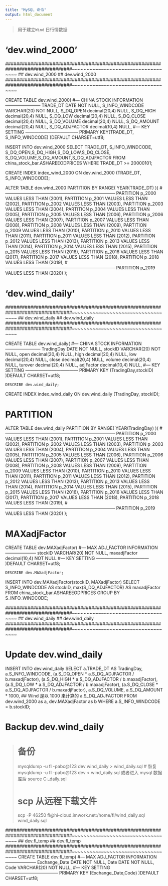 ```yaml
---
title: "MySQL 命令"
output: html_document
---
```


> 用于建立`Wind` 日行情数据


# 'dev.wind_2000'

################################################################################~~~~~~~~~~~~~~~~~~~~~~~~~~~~~~~~~~~
## dev.wind_2000                                                              ## dev.wind_2000
################################################################################~~~~~~~~~~~~~~~~~~~~~~~~~~~~~~~~~~~

CREATE TABLE dev.wind_2000(
    #--- CHINA STOCK INFORMATION ------------------------
    TRADE_DT            DATE           NOT NULL,
    S_INFO_WINDCODE     VARCHAR(20)    NOT NULL,
    S_DQ_OPEN           decimal(20,4)  NULL,
    S_DQ_HIGH           decimal(20,4)  NULL,
    S_DQ_LOW            decimal(20,4)  NULL,
    S_DQ_CLOSE          decimal(20,4)  NULL,
    S_DQ_VOLUME         decimal(20,4)  NULL,
    S_DQ_AMOUNT         decimal(20,4)  NULL,
    S_DQ_ADJFACTOR      decimal(10,4)  NULL,
    #--- KEY SETTING ------------------------------------
    PRIMARY KEY(TRADE_DT, S_INFO_WINDCODE)
    )DEFAULT CHARSET=utf8;

INSERT INTO dev.wind_2000
  SELECT TRADE_DT, S_INFO_WINDCODE,
         S_DQ_OPEN,S_DQ_HIGH,S_DQ_LOW,S_DQ_CLOSE,
         S_DQ_VOLUME,S_DQ_AMOUNT,S_DQ_ADJFACTOR
  FROM china_stock_bar.ASHAREEODPRICES
  WHERE TRADE_DT >= 20000101; 

CREATE INDEX index_wind_2000
  ON dev.wind_2000 
  (TRADE_DT, S_INFO_WINDCODE); 

ALTER TABLE dev.wind_2000
    PARTITION BY RANGE( YEAR(TRADE_DT) )(
    #---------------------------------------------------------------------------
    PARTITION p_2000 VALUES LESS THAN (2001),
    PARTITION p_2001 VALUES LESS THAN (2002),
    PARTITION p_2002 VALUES LESS THAN (2003),
    PARTITION p_2003 VALUES LESS THAN (2004),
    PARTITION p_2004 VALUES LESS THAN (2005),
    PARTITION p_2005 VALUES LESS THAN (2006),
    PARTITION p_2006 VALUES LESS THAN (2007),
    PARTITION p_2007 VALUES LESS THAN (2008),
    PARTITION p_2008 VALUES LESS THAN (2009),
    PARTITION p_2009 VALUES LESS THAN (2010),
    PARTITION p_2010 VALUES LESS THAN (2011),
    PARTITION p_2011 VALUES LESS THAN (2012),
    PARTITION p_2012 VALUES LESS THAN (2013),
    PARTITION p_2013 VALUES LESS THAN (2014),
    PARTITION p_2014 VALUES LESS THAN (2015),
    PARTITION p_2015 VALUES LESS THAN (2016),
    PARTITION p_2016 VALUES LESS THAN (2017),
    PARTITION p_2017 VALUES LESS THAN (2018),
    PARTITION p_2018 VALUES LESS THAN (2019),
    #---------------------------------------------------------------------------
    PARTITION p_2019 VALUES LESS THAN (2020)
    );


# 'dev.wind_daily'

################################################################################~~~~~~~~~~~~~~~~~~~~~~~~~~~~~~~~~~~
## dev.wind_daily                                                             ## dev.wind_daily
################################################################################~~~~~~~~~~~~~~~~~~~~~~~~~~~~~~~~~~~

CREATE TABLE dev.wind_daily(
    #--- CHINA STOCK INFORMATION ------------------------
    TradingDay     DATE           NOT NULL,
    stockID        VARCHAR(20)    NOT NULL,
    open           decimal(20,4)  NULL,
    high           decimal(20,4)  NULL,
    low            decimal(20,4)  NULL,
    close          decimal(20,4)  NULL,
    volume         decimal(20,4)  NULL,
    turover        decimal(20,4)  NULL,
    adjFactor      decimal(10,4)  NULL,
    #--- KEY SETTING ------------------------------------
    PRIMARY KEY (TradingDay,stockID)
    )DEFAULT CHARSET=utf8;
    
    DESCRIBE dev.wind_daily;

CREATE INDEX index_wind_daily
  ON dev.wind_daily 
  (TradingDay, stockID); 

# PARTITION

ALTER TABLE dev.wind_daily
    PARTITION BY RANGE( YEAR(TradingDay) )(
    #---------------------------------------------------------------------------
    PARTITION p_2000 VALUES LESS THAN (2001),
    PARTITION p_2001 VALUES LESS THAN (2002),
    PARTITION p_2002 VALUES LESS THAN (2003),
    PARTITION p_2003 VALUES LESS THAN (2004),
    PARTITION p_2004 VALUES LESS THAN (2005),
    PARTITION p_2005 VALUES LESS THAN (2006),
    PARTITION p_2006 VALUES LESS THAN (2007),
    PARTITION p_2007 VALUES LESS THAN (2008),
    PARTITION p_2008 VALUES LESS THAN (2009),
    PARTITION p_2009 VALUES LESS THAN (2010),
    PARTITION p_2010 VALUES LESS THAN (2011),
    PARTITION p_2011 VALUES LESS THAN (2012),
    PARTITION p_2012 VALUES LESS THAN (2013),
    PARTITION p_2013 VALUES LESS THAN (2014),
    PARTITION p_2014 VALUES LESS THAN (2015),
    PARTITION p_2015 VALUES LESS THAN (2016),
    PARTITION p_2016 VALUES LESS THAN (2017),
    PARTITION p_2017 VALUES LESS THAN (2018),
    PARTITION p_2018 VALUES LESS THAN (2019),
    #---------------------------------------------------------------------------
    PARTITION p_2019 VALUES LESS THAN (2020)
    );

# MAXadjFactor 

CREATE TABLE dev.MAXadjFactor(
    #--- MAX ADJ_FACTOR INFORMATION ---------------------
    stockID        VARCHAR(20)    NOT NULL,
    maxadjFactor   decimal(10,4)  NOT NULL
    #--- KEY SETTING ------------------------------------
    )DEFAULT CHARSET=utf8;
    
    DESCRIBE dev.MAXadjFactor;

INSERT INTO dev.MAXadjFactor(stockID, MAXadjFactor) 
  SELECT S_INFO_WINDCODE AS stockID,
         max(S_DQ_ADJFACTOR) AS maxadjFactor
  FROM china_stock_bar.ASHAREEODPRICES 
  GROUP BY S_INFO_WINDCODE;

################################################################################~~~~~~~~~~~~~~~~~~~~~~~~~~~~~~~~~~~
## dev.wind_daily                                                             ## dev.wind_daily
################################################################################~~~~~~~~~~~~~~~~~~~~~~~~~~~~~~~~~~~

# Update dev.wind_daily

INSERT INTO dev.wind_daily 
  SELECT a.TRADE_DT AS TradingDay, 
       a.S_INFO_WINDCODE,
       (a.S_DQ_OPEN * a.S_DQ_ADJFACTOR / b.maxadjFactor),
       (a.S_DQ_HIGH * a.S_DQ_ADJFACTOR / b.maxadjFactor),
       (a.S_DQ_LOW * a.S_DQ_ADJFACTOR  / b.maxadjFactor),
       (a.S_DQ_CLOSE * a.S_DQ_ADJFACTOR / b.maxadjFactor),
       a.S_DQ_VOLUME, 
       a.S_DQ_AMOUNT * 1000,   ## Wind 是以 1000 来计算的
       a.S_DQ_ADJFACTOR
  FROM dev.wind_2000 as a,
       dev.MAXadjFactor as b
  WHERE a.S_INFO_WINDCODE = b.stockID;



# Backup dev.wind_daily

> # 备份
> mysqldump -u fl -pabc@123 dev wind_daily > wind_daily.sql
> # 恢复
> mysqldump -u fl -pabc@123 dev < wind_daily.sql
> 或者进入 mysql 数据库后
> source C:\cygwin64\home\Administrator\wind_daily.sql
> 
> # scp 从远程下载文件
> scp -P 46250 fl@hi-cloud.imwork.net:/home/fl/wind_daily.sql wind_daily.sql


################################################################################~~~~~~~~~~~~~~~~~~~~~~~~~~~~~~~~~~~
## dev.fl_temp                                                                ## dev.fl_temp
################################################################################~~~~~~~~~~~~~~~~~~~~~~~~~~~~~~~~~~~
CREATE TABLE dev.fl_temp(
    #--- MAX ADJ_FACTOR INFORMATION ---------------------
    Exchange_Date     DATE           NOT NULL,
    Date              DATE           NOT NULL,
    Code              VARCHAR(20)    NOT NULL,
    #--- KEY SETTING ------------------------------------
    PRIMARY KEY (Exchange_Date,Code)
    )DEFAULT CHARSET=utf8;